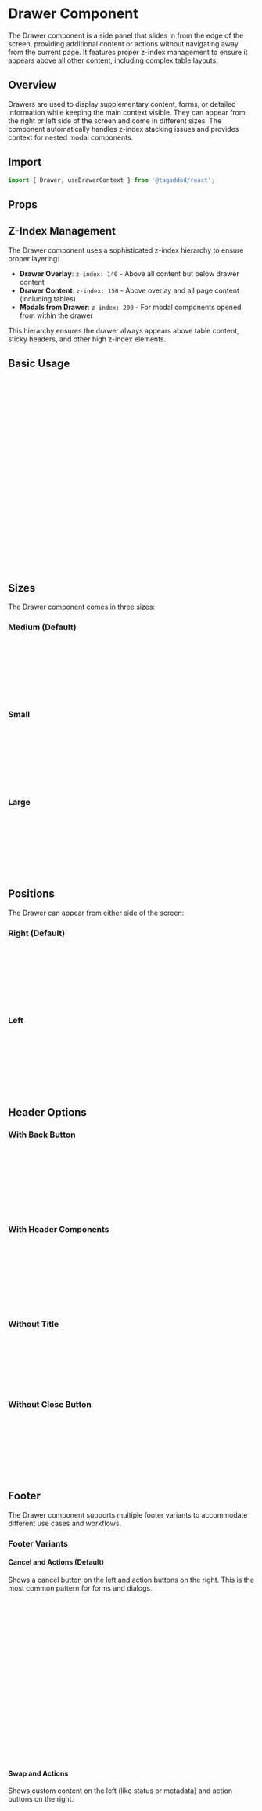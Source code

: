 
<Meta of={DrawerStories} />

# Drawer Component

The Drawer component is a side panel that slides in from the edge of the screen, providing additional content or actions without navigating away from the current page. It features proper z-index management to ensure it appears above all other content, including complex table layouts.

## Overview

Drawers are used to display supplementary content, forms, or detailed information while keeping the main context visible. They can appear from the right or left side of the screen and come in different sizes. The component automatically handles z-index stacking issues and provides context for nested modal components.

## Import

```jsx
import { Drawer, useDrawerContext } from '@tagaddod/react';
```

## Props

<ArgTypes of={Drawer} />

## Z-Index Management

The Drawer component uses a sophisticated z-index hierarchy to ensure proper layering:

- **Drawer Overlay**: `z-index: 140` - Above all content but below drawer content
- **Drawer Content**: `z-index: 150` - Above overlay and all page content (including tables)
- **Modals from Drawer**: `z-index: 200` - For modal components opened from within the drawer

This hierarchy ensures the drawer always appears above table content, sticky headers, and other high z-index elements.

## Basic Usage

<Canvas of={DrawerStories.Default} />

```jsx
import { useState } from 'react';
import { Drawer, Button } from '@tagaddod/react';

function MyComponent() {
  const [open, setOpen] = useState(false);
  
  return (
    <>
      <Button onClick={() => setOpen(true)}>
        Open Drawer
      </Button>
      
      <Drawer
        open={open}
        onOpenChange={setOpen}
        title="Drawer Title"
        contentPadding="var(--t-space-500)" // Default 20px padding
      >
        <div style={{ padding: '16px 0' }}>
          <p>This is a default drawer content.</p>
          <p>You can place any content here.</p>
        </div>
      </Drawer>
    </>
  );
}
```

## Sizes

The Drawer component comes in three sizes:

### Medium (Default)

<Canvas of={DrawerStories.Default} />

```jsx
<Drawer
  open={open}
  onOpenChange={setOpen}
  title="Medium Drawer"
  size="medium"
>
  {/* Content */}
</Drawer>
```

### Small

```jsx
<Drawer
  open={open}
  onOpenChange={setOpen}
  title="Small Drawer"
  size="small"
>
  {/* Content */}
</Drawer>
```

### Large

<Canvas of={DrawerStories.LargeDrawer} />

```jsx
<Drawer
  open={open}
  onOpenChange={setOpen}
  title="Large Drawer"
  size="large"
>
  {/* Content */}
</Drawer>
```

## Positions

The Drawer can appear from either side of the screen:

### Right (Default)

<Canvas of={DrawerStories.Default} />

```jsx
<Drawer
  open={open}
  onOpenChange={setOpen}
  title="Right Drawer"
  position="right"
>
  {/* Content */}
</Drawer>
```

### Left

```jsx
<Drawer
  open={open}
  onOpenChange={setOpen}
  title="Left Drawer"
  position="left"
>
  {/* Content */}
</Drawer>
```

## Header Options

### With Back Button

<Canvas of={DrawerStories.WithBackButton} />

```jsx
<Drawer
  open={open}
  onOpenChange={setOpen}
  title="Step 1 of 3"
  showBackButton={true}
  onBackClick={handleBack}
>
  {/* Content */}
</Drawer>
```

### With Header Components

<Canvas of={DrawerStories.WithHeaderComponents} />

```jsx
<Drawer
  open={open}
  onOpenChange={setOpen}
  title="Drawer with Header Components"
  headerPrefix={<span className="badge">Badge</span>}
  headerSuffix={<Button variant="plain" size="micro">Action</Button>}
>
  {/* Content */}
</Drawer>
```

### Without Title

```jsx
<Drawer
  open={open}
  onOpenChange={setOpen}
  showTitle={false}
>
  {/* Content */}
</Drawer>
```

### Without Close Button

```jsx
<Drawer
  open={open}
  onOpenChange={setOpen}
  title="Without Close Button"
  showClose={false}
>
  {/* Content */}
</Drawer>
```

## Footer

The Drawer component supports multiple footer variants to accommodate different use cases and workflows.

### Footer Variants

#### Cancel and Actions (Default)

Shows a cancel button on the left and action buttons on the right. This is the most common pattern for forms and dialogs.

<Canvas of={DrawerStories.FooterCancelAndActions} />

```jsx
<Drawer
  open={open}
  onOpenChange={setOpen}
  title="Cancel and Actions Footer"
  showFooter={true}
  footerVariant="cancelAndActions"
  cancelLabel="Cancel"
  primaryLabel="Save Changes"
  secondaryLabel="Save Draft"
  onCancel={() => setOpen(false)}
  onPrimary={() => {
    // Save action
    setOpen(false);
  }}
  onSecondary={() => {
    // Secondary action
  }}
  showPrimaryButton={true}
  showSecondaryButton={true}
>
  {/* Content */}
</Drawer>
```

#### Swap and Actions

Shows custom content on the left (like status or metadata) and action buttons on the right.

<Canvas of={DrawerStories.FooterSwapAndActions} />

```jsx
<Drawer
  open={open}
  onOpenChange={setOpen}
  title="Swap and Actions Footer"
  showFooter={true}
  footerVariant="swapAndActions"
  primaryLabel="Publish"
  secondaryLabel="Save Draft"
  swapContent={
    <span style={{ color: 'var(--t-color-text-secondary)' }}>
      Status: Draft
    </span>
  }
  onPrimary={() => setOpen(false)}
  onSecondary={() => {}}
  showPrimaryButton={true}
  showSecondaryButton={true}
>
  {/* Content */}
</Drawer>
```

#### Actions Only

Shows only action buttons aligned to the right. Perfect for workflows where canceling is done via the close button.

<Canvas of={DrawerStories.FooterActionsOnly} />

```jsx
<Drawer
  open={open}
  onOpenChange={setOpen}
  title="Actions Only Footer"
  showFooter={true}
  footerVariant="actionsOnly"
  primaryLabel="Confirm"
  secondaryLabel="Review"
  onPrimary={() => setOpen(false)}
  onSecondary={() => {}}
  showPrimaryButton={true}
  showSecondaryButton={true}
>
  {/* Content */}
</Drawer>
```

### Single Button Footers

#### Primary Button Only

<Canvas of={DrawerStories.FooterPrimaryOnly} />

```jsx
<Drawer
  open={open}
  onOpenChange={setOpen}
  title="Primary Button Only"
  showFooter={true}
  footerVariant="actionsOnly"
  primaryLabel="Understand"
  onPrimary={() => setOpen(false)}
  showPrimaryButton={true}
  showSecondaryButton={false}
>
  {/* Content */}
</Drawer>
```

#### Secondary Button Only

<Canvas of={DrawerStories.FooterSecondaryOnly} />

```jsx
<Drawer
  open={open}
  onOpenChange={setOpen}
  title="Secondary Button Only"
  showFooter={true}
  footerVariant="actionsOnly"
  secondaryLabel="Maybe Later"
  onSecondary={() => setOpen(false)}
  showPrimaryButton={false}
  showSecondaryButton={true}
>
  {/* Content */}
</Drawer>
```

### Footer Props

| Prop | Type | Default | Description |
|------|------|---------|-------------|
| `footerVariant` | `'cancelAndActions' \| 'swapAndActions' \| 'actionsOnly'` | `'cancelAndActions'` | The footer layout variant |
| `cancelLabel` | `string` | `'Cancel'` | Label for the cancel button |
| `primaryLabel` | `string` | `'Label'` | Label for the primary button |
| `secondaryLabel` | `string` | `'Label'` | Label for the secondary button |
| `showPrimaryButton` | `boolean` | `true` | Whether to show the primary button |
| `showSecondaryButton` | `boolean` | `true` | Whether to show the secondary button |
| `swapContent` | `React.ReactNode` | - | Custom content for the swap area |
| `onCancel` | `() => void` | - | Cancel button callback |
| `onPrimary` | `() => void` | - | Primary button callback |
| `onSecondary` | `() => void` | - | Secondary button callback |

## Modal Components Within Drawer

When you need to open modal components (like dialogs, popovers, or dropdowns) from within a drawer, use the `useDrawerContext` hook to ensure proper z-index layering:

```jsx
import { useState } from 'react';
import { Drawer, useDrawerContext, Modal, Button } from '@tagaddod/react';

function DrawerWithModal() {
  const [drawerOpen, setDrawerOpen] = useState(false);
  const [modalOpen, setModalOpen] = useState(false);
  
  return (
    <>
      <Button onClick={() => setDrawerOpen(true)}>
        Open Drawer
      </Button>
      
      <Drawer
        open={drawerOpen}
        onOpenChange={setDrawerOpen}
        title="Drawer with Modal"
      >
        <div style={{ padding: '16px 0' }}>
          <p>This drawer contains a modal that will appear above it.</p>
          
          <Button onClick={() => setModalOpen(true)}>
            Open Modal
          </Button>
          
          <ModalFromDrawer 
            open={modalOpen} 
            onOpenChange={setModalOpen} 
          />
        </div>
      </Drawer>
    </>
  );
}

function ModalFromDrawer({ open, onOpenChange }) {
  const { isInsideDrawer, drawerZIndex } = useDrawerContext();
  
  return (
    <Modal
      open={open}
      onOpenChange={onOpenChange}
      title="Modal from Drawer"
      // Use drawerZIndex to ensure modal appears above drawer
      style={{ zIndex: isInsideDrawer ? drawerZIndex : undefined }}
    >
      <p>This modal appears above the drawer!</p>
    </Modal>
  );
}
```

### useDrawerContext Hook

The `useDrawerContext` hook provides information about the drawer context:

```jsx
import { useDrawerContext } from '@tagaddod/react';

function ComponentInDrawer() {
  const { isInsideDrawer, drawerZIndex } = useDrawerContext();
  
  if (isInsideDrawer) {
    // Component is inside a drawer
    // Use drawerZIndex for proper z-index layering
  }
  
  return <div>Component content</div>;
}
```

**Returns:**
- `isInsideDrawer: boolean` - Whether the component is rendered inside a drawer
- `drawerZIndex: number` - The z-index value to use for modals opened from the drawer (200)

## Visual Customization

### Custom Padding

<Canvas of={DrawerStories.CustomPadding} />

```jsx
<Drawer
  open={open}
  onOpenChange={setOpen}
  title="Custom Padding Drawer"
  contentPadding="var(--t-space-600)" // 24px padding instead of default 20px
>
  {/* Content */}
</Drawer>
```

The default content padding is `var(--t-space-500)` (20px). You can customize it using design tokens:

- `var(--t-space-300)` = 12px (0.75rem)
- `var(--t-space-400)` = 16px (1rem)
- `var(--t-space-500)` = 20px (1.25rem) - default
- `var(--t-space-600)` = 24px (1.5rem)
- `var(--t-space-700)` = 32px (2rem)

Or use custom values like `"2rem 1rem"` for different vertical and horizontal padding.


### Full Height

<Canvas of={DrawerStories.FullHeightDrawer} />

```jsx
<Drawer
  open={open}
  onOpenChange={setOpen}
  title="Full Height Drawer"
  fullHeight={true}
>
  {/* Content */}
</Drawer>
```

## Internationalization

The Drawer component properly handles Right-to-Left (RTL) languages automatically by:

1. Switching the position (right becomes left and vice versa)
2. Flipping the direction of the back button icon
3. Applying appropriate line height for Arabic text
4. Ensuring correct alignment of text and buttons

<Canvas of={DrawerStories.RTLDrawer} />

```jsx
<div dir="rtl">
  <Drawer
    open={open}
    onOpenChange={setOpen}
    title="عنوان الدرج"
    showBackButton={true}
    showFooter={true}
    primaryAction={{
      label: 'حفظ',
      onClick: () => setOpen(false),
    }}
    secondaryAction={{
      label: 'إلغاء',
      onClick: () => setOpen(false),
    }}
  >
    <div style={{ textAlign: 'right' }}>
      <p>هذا محتوى الدرج باللغة العربية.</p>
    </div>
  </Drawer>
</div>
```

## Use Cases

### Form Entry

```jsx
<Drawer
  open={open}
  onOpenChange={setOpen}
  title="Add New User"
  contentPadding="var(--t-space-600)" // Larger padding for forms
  showFooter={true}
  primaryAction={{
    label: 'Save',
    onClick: handleSave,
    disabled: !isFormValid,
  }}
  secondaryAction={{
    label: 'Cancel',
    onClick: () => setOpen(false),
  }}
>
  <form onSubmit={handleSubmit}>
    {/* Form fields */}
  </form>
</Drawer>
```

### Content with Different Padding Needs

```jsx
// Compact content
<Drawer
  open={open}
  onOpenChange={setOpen}
  title="Quick Actions"
  contentPadding="var(--t-space-400)" // Smaller 16px padding
>
  {/* Compact action buttons */}
</Drawer>

// Detailed content
<Drawer
  open={open}
  onOpenChange={setOpen}
  title="Article Editor"
  contentPadding="var(--t-space-700)" // Larger 32px padding
>
  {/* Rich text editor */}
</Drawer>

// Custom asymmetric padding
<Drawer
  open={open}
  onOpenChange={setOpen}
  title="Layout Preview"
  contentPadding="3rem 1rem" // 48px vertical, 16px horizontal
>
  {/* Design preview content */}
</Drawer>
```

### Object Details with Table Data

```jsx
<Drawer
  open={open}
  onOpenChange={setOpen}
  title={`Order #${order.id}`}
  showFooter={true}
  primaryAction={{
    label: 'Process Order',
    onClick: handleProcessOrder,
  }}
  secondaryAction={{
    label: 'Close',
    onClick: () => setOpen(false),
  }}
>
  <div>
    {/* Order details */}
    <Table 
      data={orderItems} 
      columns={columns}
      // Table content will appear below the drawer
    />
  </div>
</Drawer>
```

### Multi-step Flows

```jsx
<Drawer
  open={open}
  onOpenChange={setOpen}
  title={`Step ${currentStep} of ${totalSteps}`}
  showBackButton={currentStep > 1}
  onBackClick={() => setCurrentStep(currentStep - 1)}
  showFooter={true}
  primaryAction={{
    label: currentStep === totalSteps ? 'Finish' : 'Next',
    onClick: handleNextStep,
  }}
  secondaryAction={{
    label: 'Cancel',
    onClick: () => setOpen(false),
  }}
>
  <div>
    {/* Step content */}
  </div>
</Drawer>
```

### Settings Panel

```jsx
<Drawer
  open={open}
  onOpenChange={setOpen}
  title="Settings"
  size="small"
  position="right"
>
  <div>
    {/* Settings options */}
  </div>
</Drawer>
```

## Accessibility

The Drawer component follows accessibility best practices:

- Uses a modal dialog pattern for proper focus management
- Traps focus within the drawer when open
- Closes on ESC key press
- Uses proper headings for drawer title
- Provides sufficient color contrast
- Handles keyboard navigation properly
- Maintains a logical tab order
- Properly labeled buttons (back, close)
- Uses `aria-label` for buttons without visible text
- Prevents background scrolling when drawer is open

## Implementation Details

### Z-Index Architecture

The Drawer component implements a sophisticated z-index management system:

```css
/* Z-Index Hierarchy */
:root {
  --t-z-drawer-overlay: calc(var(--t-z-modal) + 40);  /* 140 */
  --t-z-drawer-content: calc(var(--t-z-modal) + 50);  /* 150 */
  --t-z-drawer-modal: calc(var(--t-z-modal) + 100);   /* 200 */
}
```

This ensures the drawer always appears above:
- Normal content (`z-index: 0`)
- Dropdowns and selects (`z-index: 10`)
- Standard modals (`z-index: 100`)
- Table sticky headers and content (`z-index: 101`)

### CSS Variables

The Drawer component uses the following token CSS variables:

| Variable | Purpose |
|----------|---------|
| `--t-space-*` | Padding and spacing |
| `--t-color-surface-*` | Background colors |
| `--t-color-fill-*` | Button and background colors |
| `--t-color-border-*` | Border colors |
| `--t-color-text-*` | Text colors |
| `--t-color-icon-*` | Icon colors |
| `--t-font-size-*` | Font sizes |
| `--t-font-weight-*` | Font weights |
| `--t-border-radius-*` | Border radius values |
| `--t-shadow-200` | Shadow for the drawer |
| `--t-z-modal` | Base z-index for modal components |
| `--t-z-drawer-*` | Custom z-index hierarchy for drawers |
| `--t-duration-base` | Animation duration |
| `--t-easing-in-out` | Animation timing function |
| `--t-line-height-arabic` | Line height for Arabic text |
| `--t-line-height-english` | Line height for English text |

### Architecture

The component is built on Vaul's Drawer component which provides:

1. Animation and transitions for smooth entrance/exit
2. Focus management for accessibility
3. Supporting primitives for overlay and content

The Tagaddod implementation extends this with:

1. Design system integration with tokens
2. Multiple sizes and positions
3. Header and footer configurations
4. RTL language support
5. Responsive behavior for mobile devices
6. **Z-index management for complex layouts**
7. **Context provider for nested components**

### Browser Support

The Drawer component is compatible with all modern browsers and includes RTL language support.

### Mobile Behavior

On smaller screens (below 640px):
- The drawer takes the full width of the screen
- It slides up from the bottom instead of from the side
- It has a maximum height of 80% of the viewport
- It uses rounded corners at the top

## Troubleshooting

### Drawer Appears Behind Other Content

If the drawer appears behind other content (like tables or sticky elements):

1. **Check z-index conflicts**: The drawer uses `z-index: 150` by default
2. **Verify CSS custom properties**: Ensure `--t-z-modal` is properly defined
3. **Use utility classes**: Apply `.drawer-modal` class to elements that should appear above the drawer

### Modal Components Not Appearing Above Drawer

When opening modals from within a drawer:

1. **Use useDrawerContext**: Apply the hook to get the correct z-index
2. **Apply drawerZIndex**: Use the returned `drawerZIndex` value for your modal
3. **Check CSS specificity**: Ensure your modal's z-index style has sufficient specificity

### Performance Issues

For large content within drawers:

1. **Use lazy loading**: Load drawer content only when needed
2. **Optimize animations**: Use `prefers-reduced-motion` media query
3. **Limit DOM depth**: Keep drawer content structure simple

## Breaking Changes from Previous Versions

### Z-Index Management
- **Before**: Used undefined `--t-z-index-overlay` token
- **After**: Uses proper token hierarchy with `--t-z-modal` base
- **Migration**: No code changes needed - automatically resolved

### Context Provider
- **Before**: No context provided
- **After**: Provides `DrawerContext` for nested components
- **Migration**: Optional - use `useDrawerContext` for enhanced modal handling

## Best Practices

1. **Use appropriate sizes**: Choose drawer size based on content complexity
2. **Handle modal z-index**: Use `useDrawerContext` when opening modals from drawers
3. **Provide clear actions**: Use footer buttons for primary/secondary actions
4. **Support RTL**: Test drawer behavior in both LTR and RTL languages
5. **Consider mobile**: Design drawer content for smaller screens
6. **Accessibility first**: Ensure keyboard navigation and screen reader compatibility
